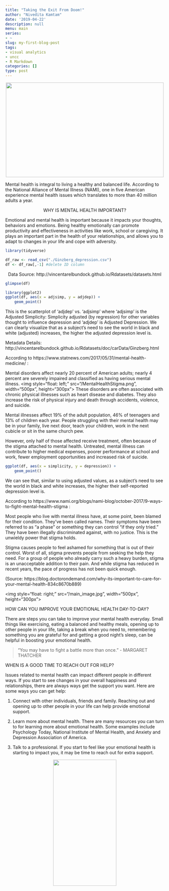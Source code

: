 ```yaml
---
title: "Taking the Exit From Doom!"
author: "Nivedita Kamtam"
date: '2019-04-22'
description: null
menu: main
series:
- ~
slug: my-first-blog-post
tags:
- visual analytics
- uncc
- R Markdown
categories: []
type: post
---
```


<center>![](/happy_sad.jpg){width=500px height=300px}</center>


Mental health is integral to living a healthy and balanced life. According to the National Alliance of Mental Illness (NAMI), one in five American experience mental health issues which translates to more than 40 million adults a year.

<center><bold>WHY IS MENTAL HEALTH IMPORTANT?</bold></center>

Emotional and mental health is important because it impacts your thoughts, behaviors and emotions. Being healthy emotionally can promote productivity and effectiveness in activities like work, school or caregiving. It plays an important part in the health of your relationships, and allows you to adapt to changes in your life and cope with adversity.

```r
library(tidyverse)

df_raw <- read_csv("./Ginzberg_depression.csv")
df <- df_raw[,-1] #delete ID column
```

<center>Data Source: http://vincentarelbundock.github.io/Rdatasets/datasets.html</center>

```r
glimpse(df)

```

```r
library(ggplot2)
ggplot(df, aes(x = adjsimp, y = adjdep)) +
    geom_point()

```

This is the scatterplot of 'adjdep' vs. 'adjsimp' where 'adjsimp' is the Adjusted Simplicity: Simplicity adjusted (by regression) for other variables thought to influence depression and 'adjdep' is Adjusted Depression. We can clearly visualize that as a subject's need to see the world in black and white (adjusted) increases, the higher the adjusted depression level is.

Metadata Details: http://vincentarelbundock.github.io/Rdatasets/doc/carData/Ginzberg.html

According to https://www.statnews.com/2017/05/31/mental-health-medicine/ :


Mental disorders affect nearly 20 percent of American adults; nearly 4 percent are severely impaired and classified as having serious mental illness. <img style="float: left;" src="/MentalHealthStigma.png", width="500px", height="300px"> These disorders are often associated with chronic physical illnesses such as heart disease and diabetes. They also increase the risk of physical injury and death through accidents, violence, and suicide.

Mental illnesses affect 19% of the adult population, 46% of teenagers and 13% of children each year. People struggling with their mental health may be in your family, live next door, teach your children, work in the next cubicle or sit in the same church pew.

However, only half of those affected receive treatment, often because of the stigma attached to mental health. Untreated, mental illness can contribute to higher medical expenses, poorer performance at school and work, fewer employment opportunities and increased risk of suicide.





```r


ggplot(df, aes(x = simplicity, y = depression)) +
    geom_point()

```

We can see that, similar to using adjusted values, as a subject's need to see the world in black and white increases, the higher their self-reported depression level is.

According to https://www.nami.org/blogs/nami-blog/october-2017/9-ways-to-fight-mental-health-stigma :

Most people who live with mental illness have, at some point, been blamed for their condition. They’ve been called names. Their symptoms have been referred to as “a phase” or something they can control “if they only tried.” They have been illegally discriminated against, with no justice. This is the unwieldy power that stigma holds.

Stigma causes people to feel ashamed for something that is out of their control. Worst of all, stigma prevents people from seeking the help they need. For a group of people who already carry such a heavy burden, stigma is an unacceptable addition to their pain. And while stigma has reduced in recent years, the pace of progress has not been quick enough.

(Source: https://blog.doctorondemand.com/why-its-important-to-care-for-your-mental-health-834c8670b889)


<img style="float: right;" src="/main_image.jpg", width="500px", height="300px">

<bold>HOW CAN YOU IMPROVE YOUR EMOTIONAL HEALTH DAY-TO-DAY?</bold>

There are steps you can take to improve your mental health everyday. Small things like exercising, eating a balanced and healthy meals, opening up to other people in your life, taking a break when you need to, remembering something you are grateful for and getting a good night’s sleep, can be helpful in boosting your emotional health.








> "You may have to fight a battle more than once." - MARGARET THATCHER

<bold>WHEN IS A GOOD TIME TO REACH OUT FOR HELP?</bold>

Issues related to mental health can impact different people in different ways. If you start to see changes in your overall happiness and relationships, there are always ways get the support you want. Here are some ways you can get help:

1. Connect with other individuals, friends and family. Reaching out and opening up to other people in your life can help provide emotional support.

2. Learn more about mental health. There are many resources you can turn to for learning more about emotional health. Some examples include Psychology Today, National Institute of Mental Health, and Anxiety and Depression Association of America.

3. Talk to a professional. If you start to feel like your emotional health is starting to impact you, it may be time to reach out for extra support.




<center>![](/peace.jpg){width=200px height=400px}</center>